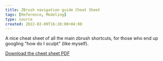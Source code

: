 ```yaml
---
title: ZBrush navigation guide Cheat Sheet
tags: [Reference, Modeling]
type: source
created: 2022-02-09T16:20:00+04:00
---
```


A nice cheat sheet of all the main zbrush shortcuts, for those who end up googling "how do I sculpt" (like myself).

[Download the cheet sheet PDF](/downloads/tips/zbrush-navigation-guide-cheat-sheet/ZBG_ZBrushShortcuts_CheatSheet_Print.pdf)